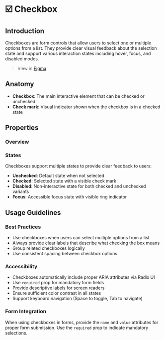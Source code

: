
<Meta title="Components/Checkbox/Docs" of={CheckboxStories} />

# ☑️ Checkbox

## Introduction

Checkboxes are form controls that allow users to select one or multiple options from a list. They provide clear visual feedback about the selection state and support various interaction states including hover, focus, and disabled modes.

> View in [Figma](https://www.figma.com/design/JxaLVMTWirCpU0rsbZ30k7/2.-Components-Library?node-id=90-1197&m=dev).

## Anatomy

<Canvas of={CheckboxStories.Base} />

- **Checkbox**: The main interactive element that can be checked or unchecked
- **Check mark**: Visual indicator shown when the checkbox is in a checked state

## Properties

### Overview

<Canvas of={CheckboxStories.Base} />
<Controls of={CheckboxStories.Base} />

### States

Checkboxes support multiple states to provide clear feedback to users:

- **Unchecked**: Default state when not selected
- **Checked**: Selected state with a visible check mark
- **Disabled**: Non-interactive state for both checked and unchecked variants
- **Focus**: Accessible focus state with visible ring indicator

<Canvas of={CheckboxStories.AllStates} />

## Usage Guidelines

### Best Practices

- Use checkboxes when users can select multiple options from a list
- Always provide clear labels that describe what checking the box means
- Group related checkboxes logically
- Use consistent spacing between checkbox options

### Accessibility

- Checkboxes automatically include proper ARIA attributes via Radix UI
- Use `required` prop for mandatory form fields
- Provide descriptive labels for screen readers
- Ensure sufficient color contrast in all states
- Support keyboard navigation (Space to toggle, Tab to navigate)

### Form Integration

<Canvas of={CheckboxStories.FormExample} />

When using checkboxes in forms, provide the `name` and `value` attributes for proper form submission. Use the `required` prop to indicate mandatory selections.
